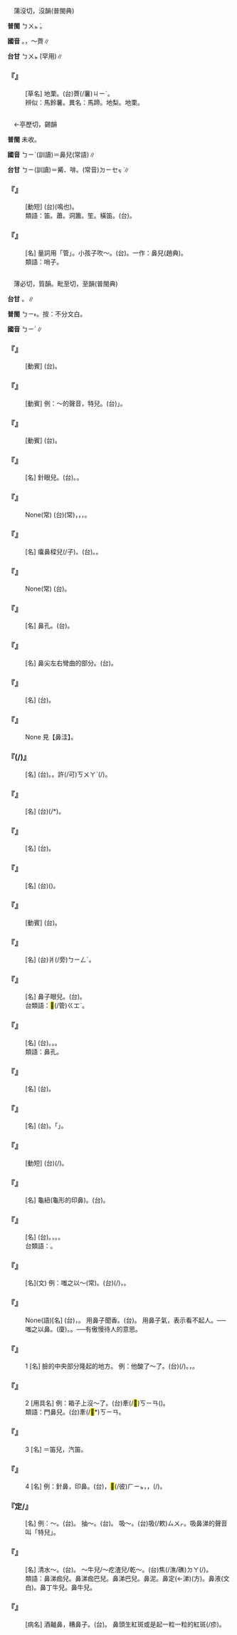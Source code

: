 
=={{ruby|荸|ㄅㄧˊ}}==

　蒲沒切，沒韻(普閩典)

'''普閩''' <rt>ㄅㄨㆵ ͘</rt>。

'''國音''' {{ruby|(文)|ㄅㄛˊ}}。{{ruby|(語)|ㄅㄧˊ}}，～薺∥

'''台甘''' <rt>ㄅㄨㆵ ͘</rt>(罕用)∥

    

==='''『{{ruby|荸|ㄅㄧˊ}}{{ruby|薺|ㄑㄧˊ}}』'''===
: [草名] 地栗。(台){{ruby|馬|ㆠㆤˋ}}薺(/薯)<rt>ㄐㄧˊ</rt>。
:辨似：馬鈴薯。異名：馬蹄。地梨。地栗。
:
    

=={{ruby|笛|ㄅㄧˊ}}==

　←亭歷切，錫韻

'''普閩''' 未收。

'''國音''' <rt>ㄅㄧˊ</rt>(訓讀)＝鼻兒(常語)∥

'''台甘''' <rt>ㄅㄧ</rt>(訓讀)＝觱、啡。(常音)<rt>ㄉㄧㆤㆶ ͘</rt>∥

    

==='''『{{ruby|拉|ㄌㄚ}}{{ruby|笛|ㄅㄧˊ}}{{ruby|兒|ㄦ}}』'''===
: [動短] (台){{ruby|彈|ㄉㄢˊ}}(鳴也){{ruby|水|ㄗㄨㄧˋ}}{{ruby|螺|ㄌㆤˊ}}。
:類語：笛。蕭。洞簫。笙。橫笛。(台){{ruby|<mark>&#xffcc4;</mark>|ㄆㄧㄣˋ}}{{ruby|仔|ㄚ}}。
:
    

==='''『{{ruby|笛|ㄅㄧˊ}}{{ruby|兒|ㄦ}}』'''===
: [名] 量詞用「管」。小孩子吹～。(台){{ruby|細|ㄙㄨㆤ˪}}{{ruby|/|ㄙㆤ˪}}{{ruby|漢|ㄏㄢ˪}}{{ruby|<mark>&#xffb51;</mark>|ㆣㄧㄣˋ}}{{ruby|孲|ㄚˋ}}{{ruby|歕|ㄅㄨㄣˊ}}{{ruby|啡|ㄅㄧ}}{{ruby|仔|ㄚ}}。一作：鼻兒(趙典)。
:類語：哨子。
:
    

=={{ruby|鼻|ㄅㄧˊ}}==

　薄必切，質韻。毗至切，至韻(普閩典)

'''台甘''' {{ruby|(文)|ㄅㄧㆵ ͘}}。{{ruby|(語)|ㄆㆪ˫}}∥

'''普閩''' <rt>ㄅㄧ˫</rt>{{ruby|。|ㄆㆪ˫}}{{ruby|。|ㄅㄧㆵ ͘}}。按：不分文白。

'''國音''' <rt>ㄅㄧˊ</rt>∥

    

==='''『{{ruby|擤|ㄒㄧㄥˇ}}{{ruby|鼻|ㄅㄧˊ}}{{ruby|涕|ㄊㄧˋ}}』'''===
: [動賓] (台){{ruby|擤|ㄑㄧㄥ˪}}{{ruby|濞|ㄆㆪ˫}}。
    

==='''『{{ruby|吸|ㄒㄧ}}{{ruby|鼻|ㄅㄧˊ}}{{ruby|涕|ㄊㄧˋ}}』'''===
: [動賓] 例：～的聲音，特兒{{ruby|樓|ㄌㄡ}}。(台){{ruby|「|ㄙㆭˊ}}」{{ruby|啊|ㄚ}}{{ruby|一|ㄐㄧㆵ ͘}}{{ruby|下|·ㆤ˫}}。
    

==='''『{{ruby|甩|ㄕㄨㄞˇ}}{{ruby|鼻|ㄅㄧˊ}}{{ruby|涕|ㄊㄧˋ}}』'''===
: [動賓] (台){{ruby|擤|ㄑㄧㄥ˪}}{{ruby|濞|ㄆㆪ˫}}。
    

==='''『{{ruby|針|ㄓㄣ}}{{ruby|鼻|ㄅㄧˊ}}{{ruby|兒|ㄦ}}』'''===
: [名] 針眼兒。(台){{ruby|針|ㄗㆰ}}{{ruby|/|ㄐㄧㆰ}}{{ruby|鼻|ㄆㆪ˫}}。{{ruby|針|ㄗㆰ}}{{ruby|/|ㄐㄧㆰ}}{{ruby|孔|ㄎㄤ}}。
    

==='''『{{ruby|鼻|ㄅㄧˊ}}{{ruby|青|ㄑㄧㄥ}}{{ruby|臉|ㄌㄧㄢˇ}}{{ruby|腫|ㄓㄨㄥˇ}}』'''===
: None(常) (台){{ruby|頭|ㄊㄠˊ}}{{ruby|烏|ㆦ}}{{ruby|面|ㆠㄧㄣ˫}}{{ruby|腫|ㄐㄧㄥˋ}}(常)，{{ruby|被|ㄅㄧ˫}}{{ruby|人|ㄌㄤˊ}}{{ruby|扑|ㄆㄚㆷ}}{{ruby|傷|ㄒㄧㆲ}}，{{ruby|鼻|ㄆㆪ˫}}{{ruby|起|ㄎㄧˋ}}{{ruby|烏|ㆦ}}{{ruby|青|ㄘㆥ}}{{ruby|/|ㄑㆪ}}{{ruby|面|ㆠㄧㄣ˫}}{{ruby|腫|ㄐㄧㄥˋ}}，{{ruby|<mark>&#xffbf8;</mark>|ㄏㄤ˪}}{{ruby|起|·ㄎㄧˋ}}{{ruby|來|·ㄌㄞˊ}}。
    

==='''『{{ruby|團|ㄊㄨㄢˊ}}{{ruby|子|ㄗˇ}}{{ruby|鼻|ㄅㄧˊ}}』'''===
: [名] 癟鼻樑兒(/子)。(台){{ruby|扁|ㄅㆪˋ}}{{ruby|鼻|ㄆㆪ˫}}。{{ruby|凹|ㄋㄚㆷ}}{{ruby|鼻|ㄆㆪ˫}}。
    

==='''『{{ruby|橫|ㄏㄥˊ}}{{ruby|打|ㄉㄚˇ}}{{ruby|鼻|ㄅㄧˊ}}{{ruby|梁|ㄌㄧㄤˊ}}』'''===
: None(常) (台){{ruby|形|ㄏㄧㄥˊ}}{{ruby|容|ㄧㆲˊ}}{{ruby|殺|ㄙㄚㆵ}}{{ruby|心|ㄒㄧㆬ}}{{ruby|決|ㄍㄨㄚㆵ}}{{ruby|意|ㄧ˪}}{{ruby|擔|ㄉㆰ}}{{ruby|當|ㄉㆭ}}{{ruby|責|ㄐㄧㆤㆶ}}{{ruby|任|ㄌㄧㆬ˫}}。
    

==='''『{{ruby|鼻|ㄅㄧˊ}}{{ruby|子|·ㄗˇ}}{{ruby|眼|ㄧㄢˇ}}{{ruby|兒|ㄦ}}』'''===
: [名] 鼻孔。(台){{ruby|鼻|ㄆㆪ˫}}{{ruby|頭|ㄊㄠˊ}}{{ruby|下|ㆤ˫}}{{ruby|/|ㄍㆤ˫}}{{ruby|面|ㆠㄧㄣ˫}}{{ruby|雙|ㄒㄧㄤ}}{{ruby|旁|ㄅㄧㄥˊ}}{{ruby|空|ㄎㄤ}}{{ruby|丌|ㆤ}}{{ruby|所|ㄙㆦˋ}}{{ruby|在|ㄗㄞ˫}}。
    

==='''『{{ruby|鼻|ㄅㄧˊ}}{{ruby|翅|ㄔˋ}}{{ruby|兒|ㄦ}}』'''===
: [名] 鼻尖左右彎曲的部分。(台){{ruby|鼻|ㄆㆪ˫}}{{ruby|橐|ㄌㆦㆶ ͘}}{{ruby|管|ㄍㆲˋ}}。
    

==='''『{{ruby|鼻|ㄅㄧˊ}}{{ruby|尖|ㄐㄧㄢ}}{{ruby|兒|ㄦ}}』'''===
: [名] (台){{ruby|鼻|ㄆㆪ˫}}{{ruby|頭|ㄊㄠˊ}}。
    

==='''『{{ruby|鼻|ㄅㄧˊ}}{{ruby|窩|ㄨㄛ}}{{ruby|兒|ㄦ}}』'''===
: None 見【鼻洼】。
    

==='''『{{ruby|鼻|ㄅㄧˊ}}{{ruby|洼|ㄨㄚ}}(/{{ruby|凹|ㄨㄚ}}){{ruby|子|·ㄗˇ}}』'''===
: [名] (台){{ruby|鼻|ㄆㆪ˫}}{{ruby|腰|ㄧㄜ}}。{{ruby|鼻|ㄆㆪ˫}}{{ruby|頞|ㄨㆩ}}。{{ruby|鼻|ㄆㆪ˫}}{{ruby|管|ㄍㆲˋ}}{{ruby|雙|ㄒㄧㄤ}}{{ruby|旁|ㄅㄧㄥˊ}}{{ruby|小|ㄒㄧㄜ}}許(/可)<rt>ㄎㄨㄚˋ</rt>{{ruby|塌|ㄊㄚㆴ}}{{ruby|凹|ㄜ}}(/{{ruby|凹|ㄊㄚㆴ}}{{ruby|窩|ㄜ}}){{ruby|丌|ㆤ}}{{ruby|所|ㄙㆦˋ}}{{ruby|在|ㄗㄞ˫}}。
    

==='''『{{ruby|門|ㄇㄣˊ}}{{ruby|鼻|ㄅㄧˊ}}{{ruby|兒|ㄦ}}』'''===
: [名] (台){{ruby|門|ㄇㆭˊ}}{{ruby|<mark>&#xf8fb5;</mark>|ㄎㄧㄢ}}(/{{ruby|環|ㄎㄨㄢˊ}}*)。
    

==='''『{{ruby|鼻|ㄅㄧˊ}}{{ruby|彎|ㄨㄢ}}{{ruby|兒|ㄦ}}』'''===
: [名] (台){{ruby|鼻|ㄆㆪ˫}}{{ruby|頭|ㄊㄠˊ}}{{ruby|丌|ㆤ}}{{ruby|雙|ㄒㄧㄤ}}{{ruby|旁|ㄅㄧㄥˊ}}{{ruby|邊|ㄅㆪ}}。
    

==='''『{{ruby|扣|ㄎㄡˋ}}{{ruby|鼻|ㄅㄧˊ}}{{ruby|兒|ㄦ}}』'''===
: [名] (台)({{ruby|衫|ㄙㆩ}}{{ruby|丌|ㆤ}}){{ruby|紐|ㄌㄧㄨˋ}}{{ruby|襻|ㄆㄢ˪}}。
    

==='''『{{ruby|掏|ㄊㄠ}}{{ruby|鼻|ㄅㄧˊ}}{{ruby|涕|ㄊㄧˋ}}』'''===
: [動賓] (台){{ruby|控|ㄎㄤ˪}}{{ruby|鼻|ㄆㆪ˫}}{{ruby|屎|ㄙㄞˋ}}。
    

==='''『{{ruby|鼻|ㄅㄧˊ}}{{ruby|根|ㄍㄣ}}』'''===
: [名] (台){{ruby|鼻|ㄆㆪ˫}}{{ruby|丌|ㆤ}}{{ruby|雙|ㄒㄧㄤ}}爿(/旁)<rt>ㄅㄧㄥˊ</rt>{{ruby|邊|ㄅㆪ}}{{ruby|仔|ㄚ}}。
    

==='''『{{ruby|鼻|ㄅㄧˊ}}{{ruby|孔|ㄎㄨㄥˇ}}』'''===
: [名] 鼻子眼兒。(台){{ruby|鼻|ㄆㆪ˫}}{{ruby|孔|ㄎㆲˋ}}{{ruby|→|ㄎㄤ}}。
:台類語：{{ruby|鼻|ㄆㆪ˫}}{{ruby|橐|ㄌㆦㆶ}}<mark>&#xf8fb6;</mark>(/管)<rt>ㄍㆲˋ</rt>。
:
    

==='''『{{ruby|鼻|ㄅㄧˊ}}{{ruby|腔|ㄑㄧㄤ}}』'''===
: [名] (台){{ruby|鼻|ㄆㆪ˫}}{{ruby|孔|ㄎㄤ}}{{ruby|內|ㄌㄞ˫}}{{ruby|空|ㄎㄤ}}{{ruby|空|ㄎㄤ}}{{ruby|丌|ㆤ}}{{ruby|所|ㄙㆦˋ}}{{ruby|在|ㄗㄞ˫}}。{{ruby|鼻|ㄆㆪ˫}}{{ruby|甕|ㄤ˪}}。{{ruby|鼻|ㄆㆪ˫}}{{ruby|空|ㄎㄤ}}。
:類語：鼻孔。
:
    

==='''『{{ruby|鼻|ㄅㄧˊ}}{{ruby|鬚|ㄒㄩ}}』'''===
: [名] (台){{ruby|鼻|ㄆㆪ˫}}{{ruby|孔|ㄎㄤ}}{{ruby|毛|ㄇㆦ}}{{ruby|/|ㄇㆭˊ}}。
    

==='''『{{ruby|鼻|ㄅㄧˊ}}{{ruby|祖|ㄗㄨˇ}}』'''===
: [名] (台){{ruby|頭|ㄊㄠˊ}}{{ruby|一|ㄐㄧㆵ ͘}}{{ruby|個|ㆤˊ}}{{ruby|創|ㄘㆲ˪}}{{ruby|始|ㄒㄧˋ}}{{ruby|丌|ㆤ}}{{ruby|人|ㄌㄤˊ}}。{{ruby|字|ㆢㄧ˫}}{{ruby|/|ㄌㄧ˫}}{{ruby|音|ㄧㆬ}}{{ruby|近|ㄍㄨㄣ˫}}{{ruby|/|ㄍㄧㄣ˫}}「{{ruby|彭|ㄆㆥˊ}}{{ruby|/|ㄆㆪˊ}}{{ruby|→|ㄆㆪ˫}}{{ruby|祖|ㄗㆦˋ}}」。
    

==='''『{{ruby|鼻|ㄅㄧˊ}}{{ruby|塞|ㄙㄞ}}』'''===
: [動短] (台){{ruby|實|ㄗㄚㆵ ͘}}(/{{ruby|塞|ㄙㄚㆵ}}){{ruby|鼻|ㄆㆪ˫}}。
    

==='''『{{ruby|印|ㄧㄣˋ}}{{ruby|鼻|ㄅㄧˊ}}』'''===
: [名] 龜紐(龜形的印鼻)。(台){{ruby|印|ㄧㄣ˪}}{{ruby|仔|ㄚ}}{{ruby|鼻|ㄆㆪ˫}}{{ruby|頭|ㄊㄠˊ}}。
    

==='''『{{ruby|鼻|ㄅㄧˊ}}{{ruby|梁|ㄌㄧㄤˊ}}{{ruby|兒|ㄦ}}』'''===
: [名] (台){{ruby|鼻|ㄆㆪ˫}}{{ruby|梁|ㄋㄧㄨˊ}}。{{ruby|鼻|ㄆㆪ˫}}{{ruby|丌|ㆤ}}{{ruby|頂|ㄉㄧㄥˋ}}{{ruby|部|ㄅㆦ˫}}，{{ruby|高|ㄍㄨㄢˊ}}{{ruby|高|ㄍㄨㄢˊ}}{{ruby|像|ㄑㄧㆫ˫}}{{ruby|/|ㄑㄧㆧ˫}}{{ruby|彎|ㄨㄢ}}{{ruby|彎|ㄨㄢ}}{{ruby|丌|ㆤ}}{{ruby|橋|ㄍㄧㄜˊ}}{{ruby|丌|ㆤ}}{{ruby|部|ㄅㆦ˫}}{{ruby|分|ㄏㄨㄣ}}。{{ruby|鼻|ㄆㆪ˫}}{{ruby|樑|ㄋㄧㄨˊ}}。
:台類語：{{ruby|鼻|ㄆㆪ˫}}{{ruby|刀|ㄉㄜ}}。
:
    

==='''『{{ruby|鼻|ㄅㄧˊ}}』'''===
: [名](文) 例：嗤之以～(常)。(台){{ruby|鼻|ㄆㆪ˫}}{{ruby|孔|ㄎㆲˋ}}{{ruby|→|ㄎㄤ}}{{ruby|哼|ㄏㆭㆷ ͘}}{{ruby|哼|ㄏㆭㆷ ͘}}(/{{ruby|吭|ㄎㆭㆷ ͘}}{{ruby|吭|ㄎㆭㆷ ͘}}){{ruby|仔|ㄚ}}{{ruby|一|ㄐㄧㆵ ͘}}{{ruby|下|·ㆤ˫}}{{ruby|看|ㄎㄨㆩ˪}}{{ruby|人|ㄌㄤˊ}}{{ruby|無|ㆠㄜˊ}}{{ruby|起|ㄎㄧˋ}}，{{ruby|恥|ㄊㄧˋ}}{{ruby|笑|ㄑㄧㄜ˪}}{{ruby|別|ㄅㄚㆵ}}{{ruby|人|ㄌㄤˊ}}{{ruby|丌|ㆤ}}{{ruby|意|ㄧ˪}}{{ruby|思|ㄙㄨ˪}}。
    

==='''『{{ruby|鼻|ㄅㄧˊ}}{{ruby|子|·ㄗˇ}}』'''===
: None(語)[名] (台){{ruby|鼻|ㄆㆪ˫}}{{ruby|仔|ㄚ}}，{{ruby|鼻|ㄆㆪ˫}}{{ruby|孔|ㄎㆲˋ}}{{ruby|→|ㄎㄤ}}。 用鼻子聞香。(台){{ruby|用|ㄧㆲ˫}}{{ruby|鼻|ㄆㆪ˫}}{{ruby|鼻|ㄆㆪ˫}}{{ruby|芳|ㄆㄤ}}。 用鼻子{{ruby|吭|ㄎㄥ}}氣，表示看不起人。──嗤之以鼻。(廈){{ruby|哼|ㄏㆭ}}{{ruby|人|·ㄌㄤˊ}}。{{ruby|使|ㄙㄞˋ}}{{ruby|鼻|ㄆㆪ˫}}{{ruby|空|ㄎㄤ}}{{ruby|風|ㄏㆲ}}{{ruby|/|ㄏㄨㄤ}}。──有傲慢待人的意思。
    

==='''『{{ruby|鼻|ㄅㄧˊ}}{{ruby|兒|ㄦ}}』'''===
:1  [名] 臉的中央部分隆起的地方。 例：他酸了～了。(台){{ruby|伊|ㄧ}}{{ruby|聽|ㄊㄧㆩ}}{{ruby|著|ㄉㄧㄜㆷ ͘}}(/{{ruby|感|ㄍㆰˋ}}{{ruby|覺|ㄍㄚㆶ}}){{ruby|可|ㄎㄜˋ}}{{ruby|憐|ㄌㄧㄢˊ}}{{ruby|一|ㄐㄧㆵ ͘}}{{ruby|陣|ㄗㄨㄣ˫}}{{ruby|心|ㄒㄧㆬ}}{{ruby|酸|ㄙㆭ}}。{{ruby|一|ㄧㆵ}}{{ruby|直|ㄉㄧㆵ ͘}}{{ruby|<mark>&#xffa49;</mark>|ㆠㆤㆷ}}{{ruby|/|ㆠㄨㆤㆷ}}{{ruby|流|ㄌㄠˊ}}{{ruby|目|ㆠㄚㆶ ͘}}{{ruby|屎|ㄙㄞˋ}}，{{ruby|鼻|ㄆㆪ˫}}{{ruby|塞|ㄙㄚㆵ}}{{ruby|起|·ㄎㄧˋ}}{{ruby|來|·ㄌㄞˊ}}。
    

==='''『{{ruby|鼻|ㄅㄧˊ}}{{ruby|兒|ㄦ}}』'''===
:2  [用具名] 例：箱子上沒～了。(台){{ruby|箱|ㄒㄧㆧ}}{{ruby|/|ㄒㄧㆫ}}{{ruby|仔|ㄚ}}{{ruby|丌|ㆤ}}牽(/<mark>&#xf8fb5;</mark>)<rt>ㄎㄧㄢ</rt>{{ruby|仔|ㄚ}}{{ruby|落|ㄌㄚㆶ}}{{ruby|去|ㄎㄧ˪}}({{ruby|無|ㆠㄜˊ}}{{ruby|鉗|ㄎㆪˊ}}{{ruby|無|ㆠㄜˊ}}{{ruby|扱|ㄎㄧㆴ ͘}})。
:類語：門鼻兒。(台){{ruby|門|ㄇㆭˊ}}牽(/<mark>&#xf8fb5;</mark>*)<rt>ㄎㄧㄢ</rt>。
:
    

==='''『{{ruby|鼻|ㄅㄧˊ}}{{ruby|兒|ㄦ}}』'''===
:3  [名] ＝笛兒，汽笛。
    

==='''『{{ruby|鼻|ㄅㄧˊ}}{{ruby|兒|ㄦ}}』'''===
:4  [名] 例：針鼻，印鼻。(台){{ruby|像|ㄑㄧㆧ˫}}{{ruby|/|ㄑㄧㆫ˫}}{{ruby|針|ㄗㆰ}}{{ruby|/|ㄐㄧㆰ}}{{ruby|鼻|ㄆㆪ˫}}，{{ruby|印|ㄧㄣ˪}}{{ruby|仔|ㄚ}}{{ruby|鼻|ㄆㆪ˫}}<mark>&#xf8fbe;</mark>(/彼)<rt>ㄏㄧㆵ</rt>{{ruby|款|ㄎㄨㄢˋ}}，{{ruby|凡|ㄏㄨㄢˊ}}{{ruby|是|ㄒㄧ˫}}{{ruby|器|ㄎㄧ˪}}{{ruby|物|ㆠㄨㆵ ͘}}{{ruby|頂|ㄉㄧㄥˋ}}{{ruby|面|ㆠㄧㄣ˫}}，{{ruby|有|ㄨ˫}}{{ruby|孔|ㄎㆲˋ}}{{ruby|/|ㄎㄤ}}{{ruby|通|ㄊㄤ}}{{ruby|穿|ㄘㆭ}}{{ruby|線|ㄙㄨㆩ˪}}(/{{ruby|帶|ㄉㄨㄚ˪}}){{ruby|或|ㄧㄚㆷ ͘}}{{ruby|是|ㄒㄧ˫}}{{ruby|捅|ㄊㆲˋ}}{{ruby|出|ㄘㄨㆵ}}{{ruby|有|ㄨ˫}}{{ruby|孔|ㄎㆲˋ}}{{ruby|→|ㄎㄤ}}{{ruby|丌|ㆤ}}{{ruby|所|ㄙㆦˋ}}{{ruby|在|ㄗㄞ˫}}。
    

==='''『{{ruby|鼻|ㄅㄧˊ}}定/{{ruby|丁|·ㄉㄧㄥ}}』'''===
: [名] 例：{{ruby|擤|ㄒㄧㄥˇ}}～。(台){{ruby|擤|ㄑㄧㄥ˪}}{{ruby|濞|ㄆㆪ˫}}。 抽～。(台){{ruby|嗅|ㄙㆭㆷ}}{{ruby|濞|ㄆㆪ˫}}。 吸～。(台)吸(/欶)<rt>ㄙㄨㆷ</rt>{{ruby|濞|ㄆㆪ˫}}。吸鼻涕的聲音叫「特兒{{ruby|樓|ㄌㄡ}}」。
    

==='''『{{ruby|鼻|ㄅㄧˊ}}{{ruby|涕|ㄊㄧˋ}}』'''===
: [名] 清水～。(台){{ruby|水|ㄗㄨㄧˋ}}{{ruby|水|ㄗㄨㄧˋ}}{{ruby|丌|ㆤ}}{{ruby|濞|ㄆㆪ˫}}。 ～牛兒/～疙渣兒/乾～。(台)焦(/潐/礁)<rt>ㄉㄚ</rt>{{ruby|礁|ㄉㄚ}}{{ruby|堅|ㄍㄧㄢ}}{{ruby|歸|ㄍㄨㄧ˫}}{{ruby|塊|ㄉㆤ˪}}{{ruby|丌|ㆤ}}{{ruby|鼻|ㄆㆪ˫}}{{ruby|屎|ㄙㄞˋ}}(/{{ruby|滓|ㄉㄞˋ}})。
:類語：鼻涕痂兒。鼻涕痂巴兒。鼻涕{{ruby|嘎|ㄍㄚ}}巴兒。鼻泥。鼻定(←涕)(方)。鼻液(文白)。鼻丁牛兒。鼻牛兒。
:
    

==='''『{{ruby|酒|ㄐㄧㄡˇ}}{{ruby|糟|ㄗㄠ}}{{ruby|鼻|ㄅㄧˊ}}{{ruby|子|·ㄗˇ}}』'''===
: [病名] 酒齇鼻，糟鼻子。(台){{ruby|紅|ㄤˊ}}{{ruby|鼻|ㄆㆪ˫}}{{ruby|頭|ㄊㄠˊ}}。 鼻頭生紅斑或是起一粒一粒的紅斑(/疹)。
    
